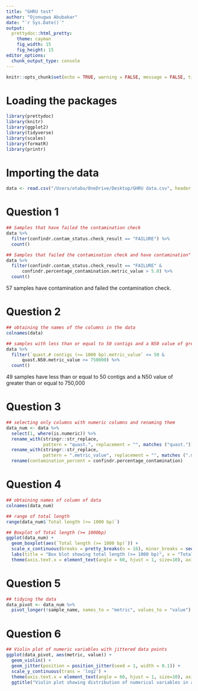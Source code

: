 ---
title: "GHRU test"
author: "Ojonugwa Abubakar"
date: "`r Sys.Date()`"
output: 
  prettydoc::html_pretty:
    theme: cayman
    fig_width: 15
    fig_height: 15
editor_options: 
  chunk_output_type: console
---

```{r setup, include=FALSE}
knitr::opts_chunk$set(echo = TRUE, warning = FALSE, message = FALSE, tidy = TRUE, comment = "", dev = "svg")
```

# Loading the packages
```{r load packages}
library(prettydoc)
library(knitr)
library(ggplot2)
library(tidyverse)
library(scales)
library(formatR)
library(printr)
```

# Importing the data
```{r import data}
data <- read.csv("/Users/otabu/OneDrive/Desktop/GHRU data.csv", header = T, check.names = F)
```

# Question 1
```{r Q1}
## Samples that have failed the contamination check
data %>%
  filter(confindr.contam_status.check_result == "FAILURE") %>%
  count()

## Samples that failed the contamination check and have contamination"
data %>%
  filter(confindr.contam_status.check_result == "FAILURE" & 
      confindr.percentage_contamination.metric_value > 5.0) %>%
  count()
```
57 samples have contamination and failed the contamination check.

# Question 2
```{r Q2}
## obtaining the names of the columns in the data
colnames(data)

## samples with less than or equal to 50 contigs and a N50 value of greater than or equal to 750,000
data %>%
  filter(`quast.# contigs (>= 1000 bp).metric_value` <= 50 & 
      quast.N50.metric_value >= 750000) %>%
  count()
```
49 samples have less than or equal to 50 contigs and a N50 value of greater than or equal to 750,000

# Question 3
```{r Q3}
## selecting only columns with numeric columns and renaming them
data_num <- data %>%
  select(1, where(is.numeric)) %>%
  rename_with(stringr::str_replace,
              pattern = "quast.", replacement = "", matches ("quast.")) %>%
  rename_with(stringr::str_replace,
              pattern = ".metric_value", replacement = "", matches (".metric_value")) %>%
  rename(contamination_percent = confindr.percentage_contamination)
```

# Question 4
```{r Q4}
## obtaining names of column of data
colnames(data_num)

## range of total length
range(data_num$`Total length (>= 1000 bp)`)

## Boxplot of Total length (>= 1000bp)
ggplot(data_num) +
  geom_boxplot(aes(`Total length (>= 1000 bp)`)) +
  scale_x_continuous(breaks = pretty_breaks(n = 16), minor_breaks = seq(6000000, 14000000, by = 500000), labels = label_number(suffix = "", scale = 1e-6)) +
  labs(title = "Box blot showing total length (>= 1000 bp)", x = "Total length (in millions)") +
  theme(axis.text.x = element_text(angle = 60, hjust = 1, size=10), axis.text.y = element_blank(), axis.ticks.y = element_blank(), axis.title = element_text(size=12), plot.title = element_text(size=15))
```

# Question 5
```{r Q5}
## tidying the data
data_pivot <- data_num %>%
  pivot_longer(!sample_name, names_to = "metric", values_to = "value")
```

# Question 6
```{r Q6}
## Violin plot of numeric variables with jittered data points
ggplot(data_pivot, aes(metric, value)) +
  geom_violin() +
  geom_jitter(position = position_jitter(seed = 1, width = 0.1)) +
  scale_y_continuous(trans = 'log2') +
  theme(axis.text.x = element_text(angle = 60, hjust = 1, size=10), axis.text.y = element_text(size=10), axis.title = element_text(size=12), plot.title = element_text(size=15)) + 
  ggtitle("Violin plot showing distribution of numerical variables in a QC spreadsheet")
```

